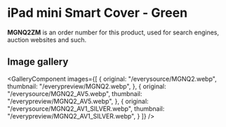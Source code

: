 
# iPad mini Smart Cover - Green

<Callout type='info' emoji='👉🏻'>**MGNQ2ZM** is an order number for this product, used for search engines, auction websites and such.</Callout>

## Image gallery

<GalleryComponent
    images={[
      {
        original: "/everysource/MGNQ2.webp",
        thumbnail: "/everypreview/MGNQ2.webp",
      },
      {
        original: "/everysource/MGNQ2_AV5.webp",
        thumbnail: "/everypreview/MGNQ2_AV5.webp",
      },
      {
        original: "/everysource/MGNQ2_AV1_SILVER.webp",
        thumbnail: "/everypreview/MGNQ2_AV1_SILVER.webp",
      }
    ]}
  />
